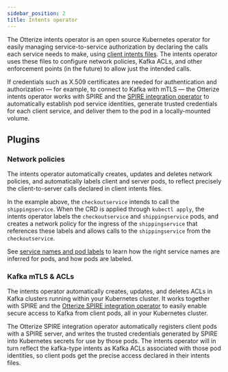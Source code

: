 ```yaml
---
sidebar_position: 2
title: Intents operator
---
```


The Otterize intents operator is an open source Kubernetes operator for easily managing service-to-service authorization
by declaring the calls each service needs to make, using [client intents files](/5-intent-based-access-control/README.mdx).
The intents operator uses these files to configure network policies, Kafka ACLs, and other enforcement points (in the future) to allow just the intended calls.

If credentials such as X.509 certificates are needed for authentication and authorization &mdash; for example,
to connect to Kafka with mTLS &mdash; the Otterize intents operator works with SPIRE and the
[SPIRE integration operator](/components/spire-integration-operator) to automatically establish pod service identities, generate trusted credentials for each client service, and deliver them to the pod in a locally-mounted volume.


## Plugins

### Network policies
The intents operator automatically creates, updates and deletes network policies, and automatically labels client and server pods, to reflect precisely the client-to-server calls declared in client intents files.

In the example above, the `checkoutservice` intends to call the `shippingservice`. When the CRD is applied through `kubectl apply`, the intents operator labels the `checkoutservice` and `shippingservice` pods, and creates a network policy for the ingress of the `shippingservice` that references these labels and allows calls to the `shippingservice` from the `checkoutservice`.

See [service names and pod labels](/service-identities) to learn how the right service names are inferred for pods, and how pods are labeled.

### Kafka mTLS & ACLs
The intents operator automatically creates, updates, and deletes ACLs in Kafka clusters running within your Kubernetes cluster. It works together with SPIRE and the [Otterize SPIRE integration operator](/components/spire-integration-operator) to easily enable secure access to Kafka from client pods, all in your Kubernetes cluster.

The Otterize SPIRE integration operator automatically registers client pods with a SPIRE server, and writes the trusted credentials generated by SPIRE into Kubernetes secrets for use by those pods. The intents operator will in turn reflect the kafka-type intents as Kafka ACLs associated with those pod identities, so client pods get the precise access declared in their intents files.